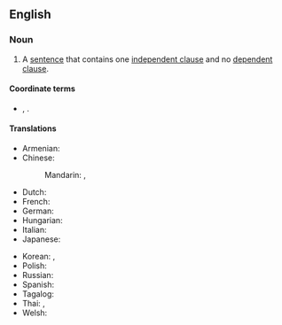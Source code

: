 ==English==

===Noun===
{{en-noun}}

# {{lb|en|grammar}} A [[sentence]] that contains one [[independent clause]] and no [[dependent clause]].

====Coordinate terms====
* {{sense|grammar}} {{l|en|compound sentence}}, {{l|en|complex sentence}}.

====Translations====
{{trans-top|sentence containing one independent clause and no dependent clause}}
* Armenian: {{t+|hy|պարզ նախադասություն}}
* Chinese:
*: Mandarin: {{t+|cmn|單句|sc=Hani}}, {{t+|cmn|单句|tr=dānjù|sc=Hani}}
* Dutch: {{t|nl|enkelvoudige zin|m}}
* French: {{t+|fr|phrase simple|f}}
* German: {{t+|de|einfacher Satz|m}}
* Hungarian: {{t|hu|egyszerű mondat}}
* Italian: {{t+|it|frase semplice|f}}
* Japanese: {{t|ja|単文|tr=たんぶん, tanbun|sc=Jpan}}
{{trans-mid}}
* Korean: {{t+|ko|단문|sc=Kore}}, {{t|ko|단순문|sc=Kore}}
* Polish: {{t|pl|zdanie pojedyncze|n}}
* Russian: {{t|ru|просто́е предложе́ние|n}}
* Spanish: {{t+|es|oración simple|f}}
* Tagalog: {{t|tl|payak na pangungusap}}
* Thai: {{t|th|เอกรรถประโยค}}, {{t|th|ประโยคความเดียว}}
* Welsh: {{t|cy|brawddeg seml|f}}
{{trans-bottom}}